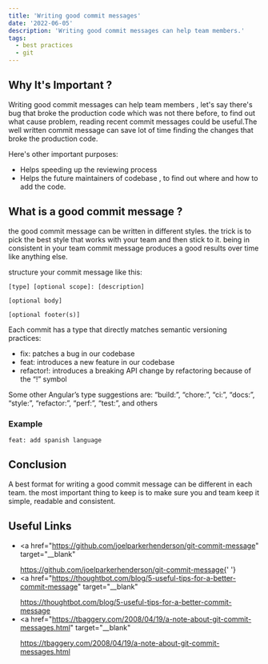 ```yaml
---
title: 'Writing good commit messages'
date: '2022-06-05'
description: 'Writing good commit messages can help team members.'
tags:
  - best practices
  - git
---
```


## Why It's Important ?

Writing good commit messages can help team members , let's say there's bug that broke the production code which was not there before, to find out what cause problem, reading recent commit messages could be useful.The well written commit message can save lot of time finding the changes that broke the production code.

Here's other important purposes:

- Helps speeding up the reviewing process
- Helps the future maintainers of codebase , to find out where and how to add the code.

## What is a good commit message ?

the good commit message can be written in different styles. the trick is to pick the best style that works with your team and then stick to it. being in consistent in your team commit message produces a good results over time like anything else.

structure your commit message like this:

```
[type] [optional scope]: [description]

[optional body]

[optional footer(s)]
```

Each commit has a type that directly matches semantic versioning practices:

- fix: patches a bug in our codebase
- feat: introduces a new feature in our codebase
- refactor!: introduces a breaking API change by refactoring because of the “!” symbol

Some other Angular’s type suggestions are: “build:”, “chore:”, “ci:”, “docs:”, “style:”, “refactor:”, “perf:”, “test:”, and others

### Example

```
feat: add spanish language
```

## Conclusion

A best format for writing a good commit message can be different in each team. the most important thing to keep is to make sure you and team keep it simple, readable and consistent.

## Useful Links

- <a
    href="https://github.com/joelparkerhenderson/git-commit-message"
    target="__blank"
  >
    https://github.com/joelparkerhenderson/git-commit-message{' '}
  </a>
- <a
    href="https://thoughtbot.com/blog/5-useful-tips-for-a-better-commit-message"
    target="__blank"
  >
    https://thoughtbot.com/blog/5-useful-tips-for-a-better-commit-message
  </a>
- <a
    href="https://tbaggery.com/2008/04/19/a-note-about-git-commit-messages.html"
    target="__blank"
  >
    https://tbaggery.com/2008/04/19/a-note-about-git-commit-messages.html
  </a>
